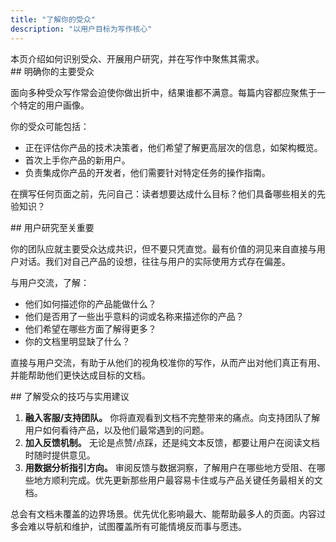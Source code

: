 ```yaml
---
title: "了解你的受众"
description: "以用户目标为写作核心"
---
```


<Tip>
  本页介绍如何识别受众、开展用户研究，并在写作中聚焦其需求。
</Tip>

<div id="identify-your-primary-audience">
  ## 明确你的主要受众
</div>

面向多种受众写作常会迫使你做出折中，结果谁都不满意。每篇内容都应聚焦于一个特定的用户画像。

你的受众可能包括：

- 正在评估你产品的技术决策者，他们希望了解更高层次的信息，如架构概览。
- 首次上手你产品的新用户。
- 负责集成你产品的开发者，他们需要针对特定任务的操作指南。

在撰写任何页面之前，先问自己：读者想要达成什么目标？他们具备哪些相关的先验知识？

<div id="user-research-is-key">
  ## 用户研究至关重要
</div>

你的团队应就主要受众达成共识，但不要只凭直觉。最有价值的洞见来自直接与用户对话。我们对自己产品的设想，往往与用户的实际使用方式存在偏差。

与用户交流，了解：

- 他们如何描述你的产品能做什么？
- 他们是否用了一些出乎意料的词或名称来描述你的产品？
- 他们希望在哪些方面了解得更多？
- 你的文档里明显缺了什么？

直接与用户交流，有助于从他们的视角校准你的写作，从而产出对他们真正有用、并能帮助他们更快达成目标的文档。

<div id="tips-and-tricks-for-understanding-your-audience">
  ## 了解受众的技巧与实用建议
</div>

1. **融入客服/支持团队。** 你将直观看到文档不完整带来的痛点。向支持团队了解用户如何看待产品，以及他们最常遇到的问题。
2. **加入反馈机制。** 无论是点赞/点踩，还是纯文本反馈，都要让用户在阅读文档时随时提供意见。 
3. **用数据分析指引方向。** 审阅反馈与数据洞察，了解用户在哪些地方受阻、在哪些地方顺利完成。优先更新那些用户最容易卡住或与产品关键任务最相关的文档。

总会有文档未覆盖的边界场景。优先优化影响最大、能帮助最多人的页面。内容过多会难以导航和维护，试图覆盖所有可能情境反而事与愿违。
